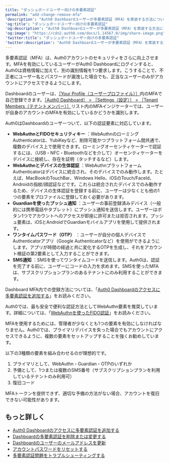 ```yaml
---
title: "ダッシュボードユーザー向けの多要素認証"
permalink: "add-change-remove-mfa"
'description': "Auth0 Dashboardユーザーが多要素認証（MFA）を実装する方法について説明します。"
'og:title': "ダッシュボードユーザー向けの多要素認証"
'og:description': "Auth0 Dashboardユーザーが多要素認証（MFA）を実装する方法について説明します。"
'og:image': "https://cdn2.auth0.com/docs/1.14567.0/img/share-image.png"
'twitter:title': "ダッシュボードユーザー向けの多要素認証"
'twitter:description': "Auth0 Dashboardユーザーが多要素認証（MFA）を実装する方法について説明します。"
---
```


多要素認証（<Tooltip data-tooltip-id="react-containers-DefinitionTooltip-0" href="/docs/ja-jp/glossary?term=multifactor-authentication" tip="多要素認証（MFA）: ユーザー名とパスワードに加えて、SMS経由のコードなどの要素を使用するユーザー認証プロセス。" cta="用語集の表示">MFA</Tooltip>）は、Auth0アカウントのセキュリティをさらに向上させます。MFAを有効にしているユーザーが<Tooltip data-tooltip-id="react-containers-DefinitionTooltip-0" href="/docs/ja-jp/glossary?term=auth0-dashboard" tip="Auth0 Dashboard: サービスを構成するためのAuth0の主製品。" cta="用語集の表示">Auth0 Dashboard</Tooltip>にログインすると、Auth0は資格情報に加えて、別の識別情報を1つ要求します。こうすることで、不正者にユーザー名とパスワードが漏洩した場合でも、正当なユーザーのみがアカウントにアクセスできるようにします。

Dashboardのユーザーは、[［Your Profile（ユーザープロファイル）］](https://manage.auth0.com/#/profile)内のMFAで自己登録できます。[［Auth0 Dashboard］ > ［Settings（設定）］ > ［Tenant Members（テナントメンバー）］](https://manage.auth0.com/#/tenant/admins)リスト内のMFAインジケーターでは、ユーザーが自身のアカウントのMFAを有効にしているかどうかを識別します。

Auth0はDashboardのユーザーついて、以下の認証要素に対応しています。

* **WebAuthnとFIDOセキュリティキー** ：WebAuthnのローミングAuthenticatorは、YubiKeyなど、削除可能かつプラットフォーム間共通で、複数のデバイス上で使用できます。ローミングオーセンティケーターで認証するには、（USB・NFC・Bluetoothなどを介して）オーセンティケーターをデバイスに接続し、存在を証明（タッチするなど）します。
* **WebAuthnとデバイスの生体認証** ：WebAuthnプラットフォームAuthenticatorはデバイスに統合され、そのデバイスでのみ動作します。たとえば、MacBookのTouchBar、Windows Hello、iOSのTouch/FaceId、Androidの指紋/顔認証などです。これらは統合されたデバイスでのみ動作するため、デバイスの生体認証を登録する前に、ユーザーは少なくとも他の1つの要素をプロファイルに登録しておく必要があります。
* **Guardianを使ったプッシュ通知** ：ユーザーの事前登録済みデバイス（一般的には携帯電話やタブレット）にプッシュ通知を送信します。ユーザーはボタン1つでアカウントへのアクセスが即座に許可または拒否されます。プッシュ要素は、iOSとAndroidでGuardianモバイルアプリを使用して提供されます。
* **ワンタイムパスワード（OTP）** ：ユーザーが自分の個人デバイスでAuthenticatorアプリ（Google Authenticatorなど）を使用ができるようにします。アプリが時間の経過と共に変化するOTPを生成し、それをアカウント検証の第2要素として入力することができます。
* **SMS通知** ：SMSを使ってワンタイムコードを送信します。Auth0は、認証を完了する前に、ユーザーにコードの入力を求めます。SMSを使ったMFAは、サブスクリプションプランのあるテナントにのみ利用することができます。

Dashboard MFA内での登録方法については、「[Auth0 Dashboardのアクセスに多要素認証を追加する](/docs/ja-jp/get-started/manage-dashboard-access/add-change-remove-mfa/add-mfa)」をお読みください。

<Callout icon="file-lines" color="#0EA5E9" iconType="regular">

Auth0では、最も安全で便利な認証方法としてWebAuthn要素を推奨しています。詳細については、「[WebAuthnを使ったFIDO認証](/docs/ja-jp/secure/multi-factor-authentication/fido-authentication-with-webauthn)」をお読みください。

</Callout>

<Warning>

MFAを使用するためには、管理者が少なくとも1つの要素を有効にしなければなりません。Auth0では、プライマリデバイスを失った場合でもアカウントにアクセスできるように、複数の要素をセットアップすることを強くお勧めしています。

以下の3種類の要素を組み合わせるのが理想的です。

1. プライマリとして、WebAuthn・Guardian・OTPのいずれか
2. 予備として、1つまたは複数のSMS番号（サブスクリプションプランを利用しているテナントのみ利用可）
3. 復旧コード

MFAトークンを提供できず、適切な予備の方法がない場合、アカウントを復旧できない可能性があります。

</Warning>

## もっと詳しく

* [Auth0 Dashboardのアクセスに多要素認証を追加する](/docs/ja-jp/get-started/manage-dashboard-access/add-change-remove-mfa/add-mfa)
* [Dashboardの多要素認証を削除または変更する](/docs/ja-jp/get-started/manage-dashboard-access/add-change-remove-mfa/remove-or-change-dashboard-multi-factor-authentication)
* [Dashboardのユーザーのメールアドレスを更新](/docs/ja-jp/get-started/manage-dashboard-access/update-dashboard-user-email)
* [アカウントパスワードをリセットする](/docs/ja-jp/troubleshoot/customer-support/reset-account-passwords)
* [多要素認証問題をトラブルシューティングする](/docs/ja-jp/troubleshoot/authentication-issues/troubleshoot-mfa-issues)